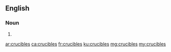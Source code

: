 ==English==

===Noun===
{{head|en|plural}}

# {{plural of|crucible|lang=en}}

[[ar:crucibles]]
[[ca:crucibles]]
[[fr:crucibles]]
[[ku:crucibles]]
[[mg:crucibles]]
[[my:crucibles]]